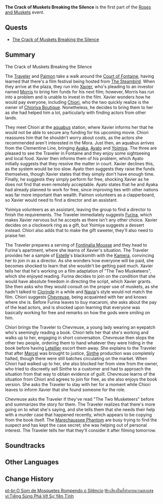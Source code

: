 {{Act Infobox
|image          = Roses and Muskets Chapter.png
|type           = Story
|chapter        = Roses and Muskets
|actNum         = I
|next           = Fiction and Reality Inside and Outside the Frame
|ARReq          = 
|event_name     = Roses and Muskets
}}
'''The Crack of Muskets Breaking the Silence''' is the first part of the [[Roses and Muskets]] event.

==Quests==
* [[The Crack of Muskets Breaking the Silence (Quest)|The Crack of Muskets Breaking the Silence]]

==Summary==
;The Crack of Muskets Breaking the Silence

The [[Traveler]] and [[Paimon]] take a walk around the [[Court of Fontaine]], having learned that there's a film festival being hosted from [[The Steambird]]. When they arrive at the plaza, they run into [[Xavier]], who's pleading to an investor named [[Morris]] to bring him funds for his next film; however, Morris has run into a problem and is unable to invest in the film. Xavier wonders how he would pay everyone, including [[Chiori]], who the two quickly realize is the owner of [[Chioriya Boutique]]. Nonetheless, he decides to bring them to her as she had helped him a lot, particularly with finding actors from other lands.

They meet Chiori at the [[aquabus]] station, where Xavier informs her that he would not be able to secure any funding for his upcoming movie. Chiori reassures him that he shouldn't worry about costs, as the actors she recommended aren't interested in the Mora. Just then, an aquabus arrives from the Clementine Line, bringing [[Kamisato Ayaka|Ayaka]], [[Kamisato Ayato|Ayato]] and [[Yoimiya]]. The three are pleased to see the Traveler in Fontaine and they enjoy some sightseeing and local food. Xavier then informs them of his problem, which Ayato initially suggests that they resolve the matter in court. Xavier declines this, as the system would be too slow. Ayato then suggests they raise the funds themselves, though Xavier states that they simply don't have enough time. Finally, he suggests they simply perform for free, shocking Xavier as he does not find that even remotely acceptable. Ayato states that he and Ayaka had already planned to work for free, since improving ties with other nations was far more important than wealth. Paimon volunteers as a clapperboard, so Xavier would need to find a director and an assistant.

Yoimiya volunteers as an assistant, leaving the group to find a director to finish the requirements. The Traveler immediately suggests [[Furina]], which makes Xavier nervous but he accepts as there isn't any other choice. Xavier decides on a clockwork ring as a gift, but Yoimiya suggests a dessert instead. Chiori also adds that to make the gift sweeter, they'll also need to praise her.

The Traveler prepares a serving of [[Fontinalia Mousse]] and they head to Furina's apartment, where she learns of Xavier's situation. The Traveler provides her a sample of [[Estelle]]'s blacksmith with the [[Kamera]], convincing her to join in as a director. As she wonders how everyone will be paid, she becomes shocked to learn that she wouldn't be getting paid much. Xavier tells her that he's working on a film adaptation of "The Two Musketeers", which she enjoyed reading. Furina decides to join on the condition that she would have absolute freedom in directing the script, which Xavier grants. She then asks who they would consult on the proper use of muskets, as she hadn't talked to [[Clorinde]] in a while and [[Navia]]'s style would not match the film. Chiori suggests [[Chevreuse]], being acquainted with her and knows where she is. Before Furina leaves to buy macaroni, she asks about the pay of the lead actors, and is shocked upon learning that everyone was basically working for free and remarks on how the gods were smiling on him.

Chiori brings the Traveler to Chevreuse, a young lady wearing an eyepatch who's seemingly reading a book. Chiori tells her that she's working and walks up to her, engaging in short conversation. Chevreuse then stops the other two people, ordering them to hand whatever they were hiding in the book before having [[Letellier]] escort them away. She explains to the Traveler that after [[Marcel (Fontaine)|Marcel]] was brought to justice, [[Sinthe]] production was completely halted, though there were still batches circulating on the market. When Chiori had walked up to her, she also blocked her from view from the owner, who tried to discreetly sell Sinthe to a customer and had to approach the situation from that way to obtain evidence of guilt. Chevreuse learns of the situation from Chiori and agrees to join for free, as she also enjoys the book version. She asks the Traveler to stay with her for a moment while Chiori leaves to inform Xavier that she found someone for the role.

Chevreuse asks the Traveler if they've read "The Two Musketeers" before and summarizes the story for them. The Traveler realizes that there's more going on to what she's saying, and she tells them that she needs their help with a murder case that happened recently, which appears to be copying from the book itself. The [[Marechaussee Phantom]] are busy trying to find the suspect and has kept the case secret; she was helping out of personal interest. The Traveler tells her that they'll consider it after filming tomorrow.

==Soundtracks==
{{Soundtracks by Category Table|type=quest}}

==Other Languages==
{{Other Languages
|en      = The Crack of Muskets Breaking the Silence
|zhs     = 划破宁静的枪响
|zhs_rm  = Huápò Níngjìng de Qiāngxiǎng
|zht     = 劃破寧靜的槍響
|zht_rm  = Huápò Níngjìng de Qiāngxiǎng
|zh_tl   = The Gunshot Breaking the Silence
|ja      = 静寂を切り裂く銃声
|ja_rm   = Seijaku wo Kirisaku Juusei
|ja_tl   = The Gunshot Breaking the Silence
|ko      = 정적을 깨는 총성
|ko_rm   = 
|ko_tl   = 
|es      = Un disparo que rompe el silencio
|es_tl   = A Shot that Breaks the Silence
|fr      = Le claquement des mousquets brisant le silence
|fr_tl   = The Crack of Muskets Breaking the Silence
|ru      = Грохот мушкетов разрывает тишину
|ru_tl   = The Crack of Muskets Breaking the Silence
|th      = เสียงปืนที่ทำลายความสงบสุข
|th_rm   = 
|th_tl   = 
|vi      = Tiếng Súng Phá Vỡ Sự Yên Tĩnh
|vi_tl   = 
|de      = Musketenschüsse durchbrechen die Stille
|de_tl   = Musket Shots Break the Silence
|id      = Derak Senapan Memecah Keheningan
|id_tl   = The Crack of Muskets Breaking the Silence
|pt      = O Som de Mosquetes Rompendo o Silêncio
|pt_tl   = 
|tr      = Tüfek İcat Oldu Sessizlik Bozuldu
|tr_tl   = 
|it      = Un silenzio interrotto dal fragore dei moschetti
|it_tl   = 
}}

==Change History==
{{Change History|4.3}}

[[pt-br:O Som de Mosquetes Rompendo o Silêncio]]
[[th:เสียงปืนที่ทำลายความสงบสุข]]
[[vi:Tiếng Súng Phá Vỡ Sự Yên Tĩnh]]